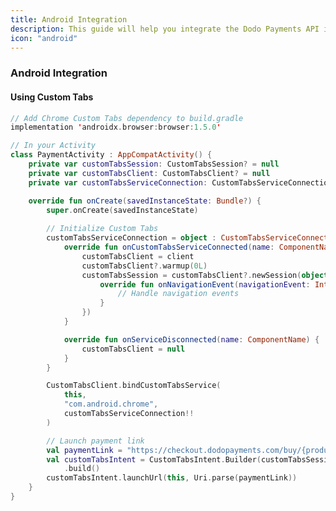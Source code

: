 ```yaml
---
title: Android Integration
description: This guide will help you integrate the Dodo Payments API into your Android mobile applications.
icon: "android"
---
```


### Android Integration

#### Using Custom Tabs

```kotlin
// Add Chrome Custom Tabs dependency to build.gradle
implementation 'androidx.browser:browser:1.5.0'

// In your Activity
class PaymentActivity : AppCompatActivity() {
    private var customTabsSession: CustomTabsSession? = null
    private var customTabsClient: CustomTabsClient? = null
    private var customTabsServiceConnection: CustomTabsServiceConnection? = null

    override fun onCreate(savedInstanceState: Bundle?) {
        super.onCreate(savedInstanceState)
        
        // Initialize Custom Tabs
        customTabsServiceConnection = object : CustomTabsServiceConnection() {
            override fun onCustomTabsServiceConnected(name: ComponentName, client: CustomTabsClient) {
                customTabsClient = client
                customTabsClient?.warmup(0L)
                customTabsSession = customTabsClient?.newSession(object : CustomTabsCallback() {
                    override fun onNavigationEvent(navigationEvent: Int, extras: Bundle?) {
                        // Handle navigation events
                    }
                })
            }

            override fun onServiceDisconnected(name: ComponentName) {
                customTabsClient = null
            }
        }

        CustomTabsClient.bindCustomTabsService(
            this,
            "com.android.chrome",
            customTabsServiceConnection!!
        )

        // Launch payment link
        val paymentLink = "https://checkout.dodopayments.com/buy/{productid}"
        val customTabsIntent = CustomTabsIntent.Builder(customTabsSession)
            .build()
        customTabsIntent.launchUrl(this, Uri.parse(paymentLink))
    }
}
```
